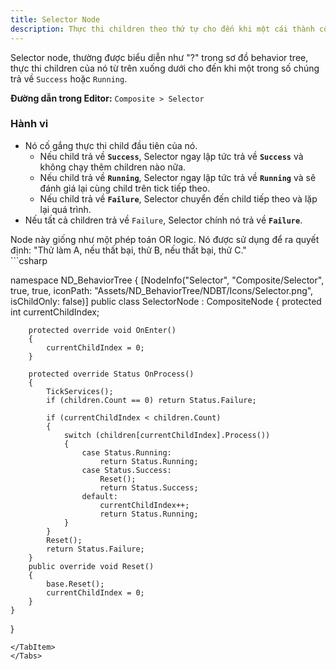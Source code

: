 ```yaml
---
title: Selector Node
description: Thực thi children theo thứ tự cho đến khi một cái thành công hoặc đang chạy.
---
```


Selector node, thường được biểu diễn như "?" trong sơ đồ behavior tree, thực thi children của nó từ trên xuống dưới cho đến khi một trong số chúng trả về `Success` hoặc `Running`.

**Đường dẫn trong Editor:** `Composite > Selector`

### Hành vi

-   Nó cố gắng thực thi child đầu tiên của nó.
    -   Nếu child trả về **`Success`**, Selector ngay lập tức trả về **`Success`** và không chạy thêm children nào nữa.
    -   Nếu child trả về **`Running`**, Selector ngay lập tức trả về **`Running`** và sẽ đánh giá lại cùng child trên tick tiếp theo.
    -   Nếu child trả về **`Failure`**, Selector chuyển đến child tiếp theo và lặp lại quá trình.
-   Nếu tất cả children trả về `Failure`, Selector chính nó trả về **`Failure`**.

<Aside type="note">
Node này giống như một phép toán OR logic. Nó được sử dụng để ra quyết định: "Thử làm A, nếu thất bại, thử B, nếu thất bại, thử C."
</Aside>

<Tabs>
<TabItem label="C# Code">
```csharp

namespace ND_BehaviorTree
{
    [NodeInfo("Selector", "Composite/Selector", true, true, iconPath: "Assets/ND_BehaviorTree/NDBT/Icons/Selector.png", isChildOnly: false)]
    public class SelectorNode : CompositeNode
    {
        protected int currentChildIndex;

        protected override void OnEnter()
        {
            currentChildIndex = 0;
        }

        protected override Status OnProcess()
        {
            TickServices();
            if (children.Count == 0) return Status.Failure;

            if (currentChildIndex < children.Count)
            {
                switch (children[currentChildIndex].Process())
                {
                    case Status.Running:
                        return Status.Running;
                    case Status.Success:
                        Reset();
                        return Status.Success;
                    default:
                        currentChildIndex++;
                        return Status.Running;
                }
            }
            Reset();
            return Status.Failure;
        }
        public override void Reset()
        {
            base.Reset();
            currentChildIndex = 0;
        }
    }
}
```
</TabItem>
</Tabs>
